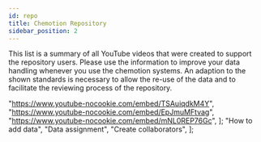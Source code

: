 ```yaml
---
id: repo
title: Chemotion Repository
sidebar_position: 2
---
```



This list is a summary of all YouTube videos that were created to support the repository users.
Please use the information to improve your data handling whenever you use the chemotion systems.
An adaption to the shown standards is necessary to allow the re-use of the data and to facilitate the reviewing process of the repository.

  "https://www.youtube-nocookie.com/embed/TSAuiqdkM4Y",
  "https://www.youtube-nocookie.com/embed/EpJmuMFtvag",
  "https://www.youtube-nocookie.com/embed/mNL0REP76Gc",
];
  "How to add data",
  "Data assignment",
  "Create collaborators",
];

<Gallery links={links_repo} titles={titles_repo} />

